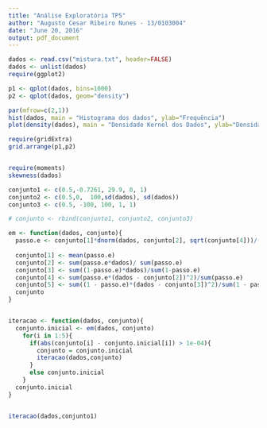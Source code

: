 ```yaml
---
title: "Análise Exploratória TP5"
author: "Augusto Cesar Ribeiro Nunes - 13/0103004"
date: "June 20, 2016"
output: pdf_document
---
```


```r
dados <- read.csv("mistura.txt", header=FALSE)
dados <- unlist(dados)
require(ggplot2)

p1 <- qplot(dados, bins=1000)
p2 <- qplot(dados, geom="density")

par(mfrow=c(2,1))
hist(dados, main = "Histograma dos dados", ylab="Frequência")
plot(density(dados), main = "Densidade Kernel dos Dados", ylab="Densidade")

require(gridExtra)
grid.arrange(p1,p2)


require(moments)
skewness(dados)
```

```r
conjunto1 <- c(0.5,-0.7261, 29.9, 0, 1)
conjunto2 <- c(0.5,0,  100,sd(dados), sd(dados))
conjunto3 <- c(0.5, -100, 100, 1, 1)

# conjunto <- rbind(conjunto1, conjunto2, conjunto3)

em <- function(dados, conjunto){
  passo.e <- conjunto[1]*dnorm(dados, conjunto[2], sqrt(conjunto[4]))/(conjunto[1]*dnorm(dados, conjunto[2], sqrt(conjunto[4])) + 
                                                                         (1-conjunto[1])*dnorm(dados, conjunto[3], sqrt(conjunto[5])))
  conjunto[1] <- mean(passo.e)
  conjunto[2] <- sum(passo.e*dados)/ sum(passo.e)
  conjunto[3] <- sum((1-passo.e)*dados)/sum(1-passo.e)
  conjunto[4] <- sum(passo.e*(dados - conjunto[2])^2)/sum(passo.e)
  conjunto[5] <- sum((1 - passo.e)*(dados - conjunto[3])^2)/sum(1 - passo.e)
  conjunto
}


iteracao <- function(dados, conjunto){
  conjunto.inicial <- em(dados, conjunto)
    for(i in 1:5){
      if(abs(conjunto[i] - conjunto.inicial[i]) > 1e-04){
        conjunto = conjunto.inicial
        iteracao(dados,conjunto)
      }
      else conjunto.inicial
    }
  conjunto.inicial
}


iteracao(dados,conjunto1)


```



